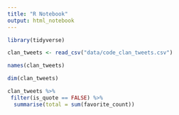 ```yaml
---
title: "R Notebook"
output: html_notebook
---
```


```r
library(tidyverse)

clan_tweets <- read_csv("data/code_clan_tweets.csv")

names(clan_tweets)
```
```r
dim(clan_tweets)
```

```r
clan_tweets %>%
 filter(is_quote == FALSE) %>%
  summarise(total = sum(favorite_count))
```

```r
```



